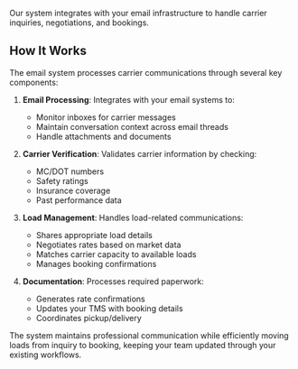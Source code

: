 Our system integrates with your email infrastructure to handle carrier inquiries, negotiations, and bookings.

## How It Works

The email system processes carrier communications through several key components:

1. **Email Processing**: Integrates with your email systems to:
   - Monitor inboxes for carrier messages
   - Maintain conversation context across email threads
   - Handle attachments and documents

2. **Carrier Verification**: Validates carrier information by checking:
   - MC/DOT numbers
   - Safety ratings
   - Insurance coverage
   - Past performance data

3. **Load Management**: Handles load-related communications:
   - Shares appropriate load details
   - Negotiates rates based on market data
   - Matches carrier capacity to available loads
   - Manages booking confirmations

4. **Documentation**: Processes required paperwork:
   - Generates rate confirmations
   - Updates your TMS with booking details
   - Coordinates pickup/delivery

The system maintains professional communication while efficiently moving loads from inquiry to booking, keeping your team updated through your existing workflows.
